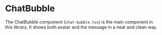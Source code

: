 # ChatBubble

The ChatBubble component (`chat-bubble.tsx`) is the main component in this library. It shows both avatar and the message in a neat and clean way.


